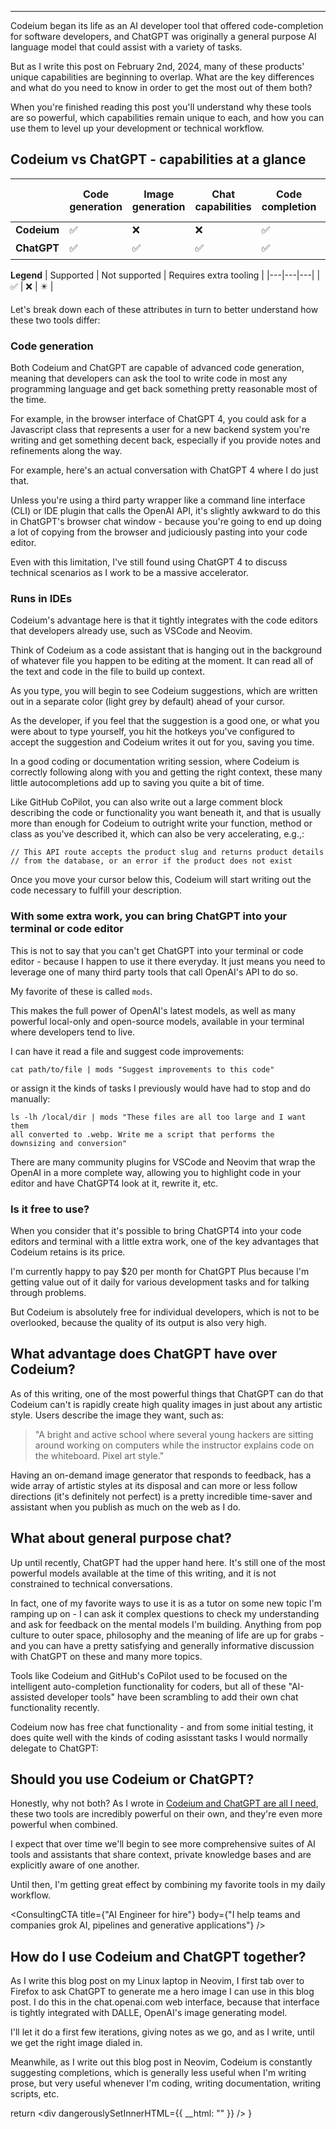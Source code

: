 --- 



Codeium began its life as an AI developer tool that offered code-completion for software developers, and 
ChatGPT was originally a general purpose AI language model that could assist with a variety of tasks. 

But as I write this post on February 2nd, 2024, many of these products' unique capabilities are beginning to 
overlap. What are the key differences and what do you need to know in order to get the most out of them both? 

When you're finished reading this post you'll understand why these tools are so powerful, which capabilities remain unique to each, 
and how you can use them to level up your development or technical workflow.

## Codeium vs ChatGPT - capabilities at a glance 


|   | Code generation  | Image generation  | Chat capabilities  | Code completion  | General purpose chat | Runs in IDEs | Free 
|---|---|---|---|---|---|---|---|
| **Codeium**  | ✅ | ❌ | ❌ | ✅ | ❌ | ✅ | ✅ |
| **ChatGPT**  | ✅ | ✅ | ✅ | ✅ | ✅ | ✴️  | ❌ |

**Legend**
| Supported | Not supported | Requires extra tooling |
|---|---|---|
|    ✅    | ❌ | ✴️  |

Let's break down each of these attributes in turn to better understand how these two tools differ:

### Code generation

Both Codeium and ChatGPT are capable of advanced code generation, meaning that developers can ask the tool to write code in most any programming language and get back something pretty reasonable 
most of the time. 

For example, in the browser interface of ChatGPT 4, you could ask for a Javascript class that represents a user for a new backend system you're writing and get something 
decent back, especially if you provide notes and refinements along the way. 

For example, <Link target="_blank" href="https://chat.openai.com/share/b321419b-8b5c-47c8-bff9-e7a6b8e0d989">here's an actual conversation with ChatGPT 4 where I do just that</Link>.

Unless you're using a third party wrapper like a command line interface (CLI) or IDE plugin that calls the OpenAI API, it's slightly awkward to do this in ChatGPT's browser chat window - 
because you're going to end up doing a lot of copying from the browser and judiciously pasting into your code editor. 

Even with this limitation, I've still found using ChatGPT 4 to discuss technical scenarios as I work to be a massive accelerator.

### Runs in IDEs

Codeium's advantage here is that it tightly integrates with the code editors that developers already use, such as VSCode and Neovim. 

Think of Codeium as a code assistant that is hanging out in the background of whatever file you happen to be editing at the moment. It can read all of the text and code in the file to build up context. 

As you type, you will begin to see Codeium suggestions, which are written out in a separate color (light grey by default) ahead of your cursor. 



As the developer, if you feel that the suggestion 
is a good one, or what you were about to type yourself, you hit the hotkeys you've configured to accept the suggestion and Codeium writes it out for you, saving you time. 

In a good coding or documentation writing session, where Codeium is correctly following along with you and getting the right context, these many little autocompletions add up to saving you 
quite a bit of time. 

Like GitHub CoPilot, you can also write out a large comment block describing the code or functionality you want beneath it, and that is usually more than enough for Codeium to outright write your 
function, method or class as you've described it, which can also be very accelerating, e.g.,: 

```
// This API route accepts the product slug and returns product details 
// from the database, or an error if the product does not exist
```
Once you move your cursor below this, Codeium will start writing out the code necessary to fulfill your description.

### With some extra work, you can bring ChatGPT into your terminal or code editor

This is not to say that you can't get ChatGPT into your terminal or code editor - because I happen to use it there everyday. It just means you 
need to leverage one of many third party tools that call OpenAI's API to do so.

My favorite of these is called <Link href="https://github.com/charmbracelet/mods" target="_blank">`mods`</Link>.



This makes the full power of OpenAI's latest models, as well as many powerful local-only and open-source models, available
in your terminal where developers tend to live. 

I can have it read a file and suggest code improvements: 

```
cat path/to/file | mods "Suggest improvements to this code"
```

or assign it the kinds of tasks I previously would have had to stop and do manually: 

```
ls -lh /local/dir | mods "These files are all too large and I want them 
all converted to .webp. Write me a script that performs the 
downsizing and conversion"
```

There are many community plugins for VSCode and Neovim that wrap the OpenAI in a more complete way, allowing you to highlight code in your editor and have ChatGPT4 look at it, rewrite it, etc.

### Is it free to use?

When you consider that it's possible to bring ChatGPT4 into your code editors and terminal with a little extra work, one of the key advantages that Codeium retains is its price. 

I'm currently happy to pay $20 per month for ChatGPT Plus because I'm getting value out of it daily for various development tasks and for talking through problems. 

But Codeium is absolutely free for individual developers, which is not to be overlooked, because the quality of its output is also very high.

## What advantage does ChatGPT have over Codeium? 

As of this writing, one of the most powerful things that ChatGPT can do that Codeium can't is rapidly create high quality images in just about any artistic style. Users describe the image 
they want, such as: 

> "A bright and active school where several young hackers are sitting around working on computers while the instructor explains code on the whiteboard. Pixel art style."



Having an on-demand image generator that responds to feedback, has a wide array of artistic styles at its disposal and can more or less follow directions (it's definitely not perfect)
is a pretty incredible time-saver and assistant when you publish as much on the web as I do.

## What about general purpose chat? 

Up until recently, ChatGPT had the upper hand here. It's still one of the most powerful models available at the time of this writing, and it is not constrained to technical conversations. 

In fact, one of my favorite ways to use it is as a tutor on some new topic I'm ramping up on - I can ask it complex questions to check my understanding and ask for feedback on the mental 
models I'm building. Anything from pop culture to outer space, philosophy and the meaning of life are up for grabs - and you can have a pretty satisfying and generally informative discussion 
with ChatGPT on these and many more topics. 

Tools like Codeium and GitHub's CoPilot used to be focused on the intelligent auto-completion functionality for coders, but all of these "AI-assisted developer tools" have been scrambling to add 
their own chat functionality recently. 

Codeium now has free chat functionality - and from some initial testing, it does quite well with the kinds of coding asisstant tasks I would normally delegate to ChatGPT: 



## Should you use Codeium or ChatGPT?

Honestly, why not both? As I wrote in [Codeium and ChatGPT are all I need](/blog/chatgpt-4-and-codeium-are-my-favorite-stack), these two tools are incredibly powerful on their own, 
and they're even more powerful when combined.

I expect that over time we'll begin to see more comprehensive suites of AI tools and assistants that share context, 
private knowledge bases and are explicitly aware of one another. 

Until then, I'm getting great effect by combining my favorite tools in my daily workflow.

<ConsultingCTA 
  title={"AI Engineer for hire"} 
  body={"I help teams and companies grok AI, pipelines and generative applications"}
/>

## How do I use Codeium and ChatGPT together? 

As I write this blog post on my Linux laptop in Neovim, I first tab over to Firefox to ask ChatGPT to generate me a hero image I can use in this blog post. I do this in the chat.openai.com 
web interface, because that interface is tightly integrated with DALLE, OpenAI's image generating model. 



I'll let it do a first few iterations, giving notes as we go, and as I write, until we 
get the right image dialed in. 

Meanwhile, as I write out this blog post in Neovim, Codeium is constantly suggesting completions, which is generally less useful when I'm writing prose, but very useful whenever I'm coding, writing 
documentation, writing scripts, etc. 



  return <div dangerouslySetInnerHTML={{ __html: "" }} />
}
